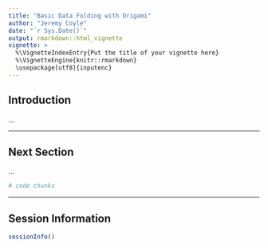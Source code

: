 ```yaml
---
title: "Basic Data Folding with Origami"
author: "Jeremy Coyle"
date: "`r Sys.Date()`"
output: rmarkdown::html_vignette
vignette: >
  %\VignetteIndexEntry{Put the title of your vignette here}
  %\VignetteEngine{knitr::rmarkdown}
  \usepackage[utf8]{inputenc}
---
```


## Introduction

...

---

## Next Section

...

```r
# code chunks
```

---

## Session Information

```r
sessionInfo()
```
